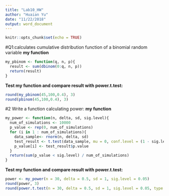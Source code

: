 ```yaml
---
title: "Lab10_HW"
author: "Huaian Yu"
date: "11/22/2018"
output: word_document
---
```


```r
knitr::opts_chunk$set(echo = TRUE)
```
#Q1:calculates cumulative distribution function of a binomial random variable
**my function**
```r
my_pbinom <- function(q, n, p){
  result <- sum(dbinom(0:q, n, p))
  return(result)
}
```

**Test my function and compare result with power.t.test: **
```r
round(my_pbinom(45,100,0.4), 3)
round(pbinom(45,100,0.4), 3)
```
#2 Write a function calculating power: 
**my function**
```r
my_power <- function(n, delta, sd, sig.level){
  num_of_simulations <- 10000
  p_value <- rep(0, num_of_simulations)
  for (i in 1 : num_of_simulations){
    data_sample<- rnorm(n, delta, sd)
    test_result <- t.test(data_sample, mu = 0, conf.level = (1 - sig.level))
    p_value[i] <- test_result$p.value
  }
  return(sum(p_value < sig.level) / num_of_simulations)
}
```
**Test my function and compare result with power.t.test: **
```r
power <- my_power(n = 30, delta = 0.5, sd = 1, sig.level = 0.05)
round(power, 3)
round(power.t.test(n = 30, delta = 0.5, sd = 1, sig.level = 0.05, type = "one.sample")$power, 3)
```
